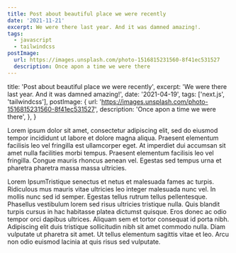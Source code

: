 ```yaml
---
title: Post about beautiful place we were recently
date: '2021-11-21'
excerpt: We were there last year. And it was damned amazing!.
tags:
  - javascript
  - tailwindcss
postImage:
  url: https://images.unsplash.com/photo-1516815231560-8f41ec531527
  description: Once apon a time we were there
---
```


  title: 'Post about beautiful place we were recently',
  excerpt: 'We were there last year. And it was damned amazing!',
  date: '2021-04-19',
  tags: ['next.js', 'tailwindcss'],
  postImage: {
    url: 'https://images.unsplash.com/photo-1516815231560-8f41ec531527',
    description: 'Once apon a time we were there',
  },
}



Lorem ipsum dolor sit amet, consectetur adipiscing elit, sed do eiusmod tempor incididunt ut labore et dolore magna aliqua. Praesent elementum facilisis leo vel fringilla est ullamcorper eget. At imperdiet dui accumsan sit amet nulla facilities morbi tempus. Praesent elementum facilisis leo vel fringilla. Congue mauris rhoncus aenean vel. Egestas sed tempus urna et pharetra pharetra massa massa ultricies.

Lorem IpsumTristique senectus et netus et malesuada fames ac turpis. Ridiculous mus mauris vitae ultricies leo integer malesuada nunc vel. In mollis nunc sed id semper. Egestas tellus rutrum tellus pellentesque. Phasellus vestibulum lorem sed risus ultricies tristique nulla. Quis blandit turpis cursus in hac habitasse platea dictumst quisque. Eros donec ac odio tempor orci dapibus ultrices. Aliquam sem et tortor consequat id porta nibh. Adipiscing elit duis tristique sollicitudin nibh sit amet commodo nulla. Diam vulputate ut pharetra sit amet. Ut tellus elementum sagittis vitae et leo. Arcu non odio euismod lacinia at quis risus sed vulputate.
